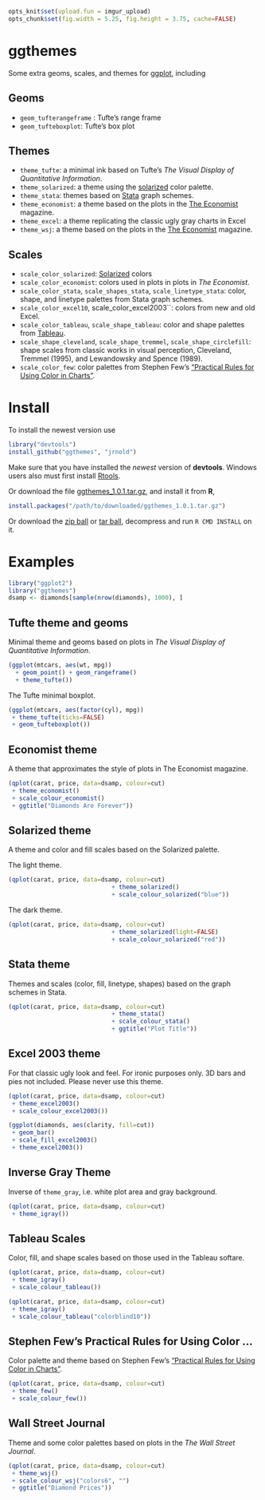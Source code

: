 ```r
opts_knit$set(upload.fun = imgur_upload)
opts_chunk$set(fig.width = 5.25, fig.height = 3.75, cache=FALSE)
```

# ggthemes

Some extra geoms, scales, and themes for
[ggplot](http://had.co.nz/ggplot2/), including

## Geoms

- ``geom_tufterangeframe`` : Tufte's range frame
- ``geom_tufteboxplot``: Tufte's box plot

## Themes 

- ``theme_tufte``: a minimal ink based on Tufte's *The Visual Display of
Quantitative Information*.
- ``theme_solarized``: a theme using the [solarized](http://ethanschoonover.com/solarized) color palette.
- ``theme_stata``: themes based on [Stata](http://stata.com/) graph schemes.
- ``theme_economist``: a theme based on the plots in the [The Economist](http://www.economist.com/) magazine.
- ``theme_excel``: a theme replicating the classic ugly gray charts in Excel
- ``theme_wsj``: a theme based on the plots in the [The Economist](http://www.economist.com/) magazine.

## Scales

- ``scale_color_solarized``: [Solarized](http://ethanschoonover.com/solarized) colors
- ``scale_color_economist``: colors used in plots in plots in *The Economist*.
- ``scale_color_stata``, ``scale_shapes_stata``, ``scale_linetype_stata``: color, shape, and linetype palettes from Stata graph schemes.
- ``scale_color_excel10``, scale_color_excel2003``: colors from new and old Excel.
- ``scale_color_tableau``, ``scale_shape_tableau``: color and shape palettes from [Tableau](http://www.tableausoftware.com/).
- ``scale_shape_cleveland``, ``scale_shape_tremmel``, ``scale_shape_circlefill``: shape scales from classic works in visual perception, Cleveland, 
  Tremmel (1995), and Lewandowsky and Spence (1989).
- ``scale_color_few``: color palettes from Stephen Few's ["Practical Rules for Using Color in Charts"](http://www.perceptualedge.com/articles/visual_business_intelligence/rules_for_using_color.pdf).

# Install 

To install the newest version use 

```r
library("devtools")
install_github("ggthemes", "jrnold")
```

Make sure that you have installed the *newest* version of
**devtools**. Windows users also must first install
[Rtools](http://www.murdoch-sutherland.com/Rtools/).

Or download the file
[ggthemes_1.0.1.tar.gz](https://github.com/downloads/jrnold/ggthemes/ggthemes_1.0.1.tar.gz),
and install it from **R**,

```r
install.packages("/path/to/downloaded/ggthemes_1.0.1.tar.gz")
```

Or download the [zip ball](https://github.com/jrnold/ggthemes/zipball/master) or [tar ball](https://github.com/jrnold/ggthemes/tarball/master), decompress and run `R CMD INSTALL` on it.


# Examples

```r
library("ggplot2")
library("ggthemes")
dsamp <- diamonds[sample(nrow(diamonds), 1000), ]
```

## Tufte theme and geoms

Minimal theme and geoms based on plots in *The Visual Display of
Quantitative Information*.

```r
(ggplot(mtcars, aes(wt, mpg))
  + geom_point() + geom_rangeframe()
  + theme_tufte())
```

The Tufte minimal boxplot.

```r
(ggplot(mtcars, aes(factor(cyl), mpg)) 
 + theme_tufte(ticks=FALSE)
 + geom_tufteboxplot())
```

## Economist theme

A theme that approximates the style of plots in The Economist
magazine.

```r
(qplot(carat, price, data=dsamp, colour=cut)
 + theme_economist()
 + scale_colour_economist()
 + ggtitle("Diamonds Are Forever"))
```

## Solarized theme

A theme and color and fill scales based on the Solarized palette.

The light theme.

```r
(qplot(carat, price, data=dsamp, colour=cut)
                             + theme_solarized()
                             + scale_colour_solarized("blue"))
```

The dark theme.

```r
(qplot(carat, price, data=dsamp, colour=cut)
                             + theme_solarized(light=FALSE)
                             + scale_colour_solarized("red"))
```

## Stata theme 

Themes and scales (color, fill, linetype, shapes) based on the graph
schemes in Stata.

```r
(qplot(carat, price, data=dsamp, colour=cut)
                             + theme_stata() 
                             + scale_colour_stata()
                             + ggtitle("Plot Title"))
```

## Excel 2003 theme

For that classic ugly look and feel. For ironic purposes only. 3D bars
and pies not included. Please never use this theme.

```r
(qplot(carat, price, data=dsamp, colour=cut)
 + theme_excel2003() 
 + scale_colour_excel2003())

```

```r
(ggplot(diamonds, aes(clarity, fill=cut)) 
 + geom_bar()
 + scale_fill_excel2003()
 + theme_excel2003())
```

## Inverse Gray Theme

Inverse of `theme_gray`, i.e. white plot area and gray background.

```r
(qplot(carat, price, data=dsamp, colour=cut)
 + theme_igray())
```


## Tableau Scales

Color, fill, and shape scales based on those used in the Tableau softare.

```r
(qplot(carat, price, data=dsamp, colour=cut)
 + theme_igray()
 + scale_colour_tableau())
```

```r
(qplot(carat, price, data=dsamp, colour=cut)
 + theme_igray()
 + scale_colour_tableau("colorblind10"))
```

## Stephen Few's Practical Rules for Using Color ...

Color palette and theme based on Stephen Few's ["Practical Rules for Using Color in Charts"](http://www.perceptualedge.com/articles/visual_business_intelligence/rules_for_using_color.pdf).

```r
(qplot(carat, price, data=dsamp, colour=cut)
 + theme_few()
 + scale_colour_few())
```

## Wall Street Journal

Theme and some color palettes based on plots in the *The Wall Street Journal*.

```r
(qplot(carat, price, data=dsamp, colour=cut)
 + theme_wsj()
 + scale_colour_wsj("colors6", "")
 + ggtitle("Diamond Prices"))            
```
